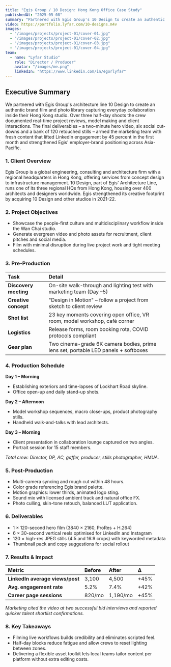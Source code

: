 ---
title: "Egis Group / 10 Design: Hong Kong Office Case Study"
publishedAt: "2025-05-08"
summary: "Partnered with Egis Group's 10 Design to create an authentic brand film and photo library, lifting LinkedIn engagement by 45% and strengthening their employer brand."
video: https://portfolio.lyfar.com/10-designs.m4v
images:
  - "/images/projects/project-01/cover-01.jpg"
  - "/images/projects/project-01/cover-02.jpg"
  - "/images/projects/project-01/cover-03.jpg"
  - "/images/projects/project-01/cover-04.jpg"
team:
  - name: "Lyfar Studio"
    role: "Director / Producer"
    avatar: "/images/me.png"
    linkedIn: "https://www.linkedin.com/in/egorlyfar"
---

## Executive Summary

We partnered with Egis Group's architecture line 10 Design to create an authentic brand film and photo library capturing everyday collaboration inside their Hong Kong studio. Over three half-day shoots the crew documented real-time project reviews, model making and client interactions. The final deliverables – a two-minute hero video, six social cut-downs and a bank of 120 retouched stills – armed the marketing team with fresh content that lifted LinkedIn engagement by 45 percent in the first month and strengthened Egis' employer-brand positioning across Asia-Pacific.

### 1. Client Overview

Egis Group is a global engineering, consulting and architecture firm with a regional headquarters in Hong Kong, offering services from concept design to infrastructure management. 10 Design, part of Egis' Architecture Line, runs one of its three regional HQs from Hong Kong, housing over 400 architects and designers worldwide. Egis strengthened its creative footprint by acquiring 10 Design and other studios in 2021-22.

### 2. Project Objectives

- Showcase the people-first culture and multidisciplinary workflow inside the Wan Chai studio.
- Generate evergreen video and photo assets for recruitment, client pitches and social media.
- Film with minimal disruption during live project work and tight meeting schedules.

### 3. Pre-Production

| Task                | Detail                                                                       |
| :------------------ | :--------------------------------------------------------------------------- |
| **Discovery meeting** | On-site walk-through and lighting test with marketing team (Day –5)          |
| **Creative concept**  | "Design in Motion" – follow a project from sketch to client review           |
| **Shot list**         | 23 key moments covering open office, VR room, model workshop, café corner    |
| **Logistics**         | Release forms, room booking rota, COVID protocols compliant                  |
| **Gear plan**         | Two cinema-grade 6K camera bodies, prime lens set, portable LED panels + softboxes |

### 4. Production Schedule

**Day 1 – Morning**
- Establishing exteriors and time-lapses of Lockhart Road skyline.
- Office open-up and daily stand-up shots.

**Day 2 – Afternoon**
- Model workshop sequences, macro close-ups, product photography stills.
- Handheld walk-and-talks with lead architects.

**Day 3 – Morning**
- Client presentation in collaboration lounge captured on two angles.
- Portrait session for 15 staff members.

*Total crew: Director, DP, AC, gaffer, producer, stills photographer, HMUA.*

### 5. Post-Production

- Multi-camera syncing and rough cut within 48 hours.
- Color grade referencing Egis brand palette.
- Motion graphics: lower thirds, animated logo sting.
- Sound mix with licensed ambient track and natural office FX.
- Photo culling, skin-tone retouch, balanced LUT application.

### 6. Deliverables

- 1 × 120-second hero film (3840 × 2160, ProRes + H.264)
- 6 × 30-second vertical reels optimised for LinkedIn and Instagram
- 120 × high-res JPEG stills (4:5 and 16:9 crops) with keyworded metadata
- Thumbnail pack and copy suggestions for social rollout

### 7. Results & Impact

| Metric                      | Before  | After     | Δ     |
| :-------------------------- | :------ | :-------- | :---- |
| **LinkedIn average views/post** | 3,100   | 4,500     | +45%  |
| **Avg. engagement rate**      | 5.2%    | 7.4%      | +42%  |
| **Career page sessions**      | 820/mo  | 1,190/mo  | +45%  |

*Marketing cited the video at two successful bid interviews and reported quicker talent shortlist confirmations.*

### 8. Key Takeaways

- Filming live workflows builds credibility and eliminates scripted feel.
- Half-day blocks reduce fatigue and allow crews to reset lighting between zones.
- Delivering a flexible asset toolkit lets local teams tailor content per platform without extra editing costs.